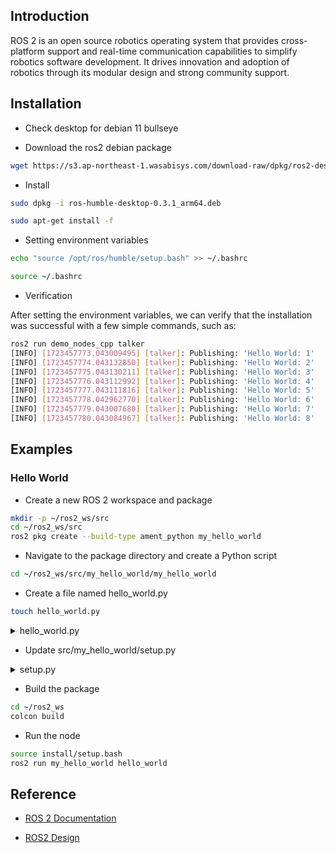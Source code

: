 ## Introduction

ROS 2 is an open source robotics operating system that provides cross-platform support and real-time communication capabilities to simplify robotics software development. It drives innovation and adoption of robotics through its modular design and strong community support.

## Installation

- Check desktop for debian 11 bullseye

- Download the ros2 debian package

```bash
wget https://s3.ap-northeast-1.wasabisys.com/download-raw/dpkg/ros2-desktop/debian/bullseye/ros-humble-desktop-0.3.1_arm64.deb
```

- Install

```bash
sudo dpkg -i ros-humble-desktop-0.3.1_arm64.deb

sudo apt-get install -f
```

- Setting environment variables

```bash
echo "source /opt/ros/humble/setup.bash" >> ~/.bashrc

source ~/.bashrc
```

- Verification

After setting the environment variables, we can verify that the installation was successful with a few simple commands, such as:

```bash
ros2 run demo_nodes_cpp talker
[INFO] [1723457773.043009495] [talker]: Publishing: 'Hello World: 1'
[INFO] [1723457774.043132850] [talker]: Publishing: 'Hello World: 2'
[INFO] [1723457775.043130211] [talker]: Publishing: 'Hello World: 3'
[INFO] [1723457776.043112992] [talker]: Publishing: 'Hello World: 4'
[INFO] [1723457777.043111816] [talker]: Publishing: 'Hello World: 5'
[INFO] [1723457778.042962770] [talker]: Publishing: 'Hello World: 6'
[INFO] [1723457779.043007680] [talker]: Publishing: 'Hello World: 7'
[INFO] [1723457780.043084967] [talker]: Publishing: 'Hello World: 8'
```

## Examples

### Hello World

- Create a new ROS 2 workspace and package

```bash
mkdir -p ~/ros2_ws/src
cd ~/ros2_ws/src
ros2 pkg create --build-type ament_python my_hello_world
```

- Navigate to the package directory and create a Python script

```bash
cd ~/ros2_ws/src/my_hello_world/my_hello_world
```

- Create a file named hello_world.py

```bash
touch hello_world.py
```

<!-- prettier-ignore-start -->

<details>

<summary>hello_world.py</summary>

```py

import rclpy
from rclpy.node import Node

class HelloWorldNode(Node):
    def __init__(self):
        super().__init__('hello_world_node')
        self.get_logger().info('Hello, World!')

def main(args=None):
    rclpy.init(args=args)
    node = HelloWorldNode()
    rclpy.spin(node)
    node.destroy_node()
    rclpy.shutdown()

if __name__ == '__main__':
    main()

```

</details>

<!-- prettier-ignore-end -->

- Update src/my_hello_world/setup.py

<details>
<summary>setup.py</summary>

```py

from setuptools import setup

package_name = 'my_hello_world'

setup(
    name=package_name,
    version='0.0.0',
    packages=[package_name],
    data_files=[
        ('share/ament_index/resource_index/packages',
            ['resource/' + package_name]),
        ('share/' + package_name, ['package.xml']),
    ],
    install_requires=['setuptools'],
    zip_safe=True,
    maintainer='radxa',
    maintainer_email='radxa@todo.todo',
    description='TODO: Package description',
    license='TODO: License declaration',
    tests_require=['pytest'],
    entry_points={
        'console_scripts': [
        	'hello_world = my_hello_world.hello_world:main'
	],
    },
)

```

</details>

- Build the package

```bash
cd ~/ros2_ws
colcon build
```

- Run the node

```bash
source install/setup.bash
ros2 run my_hello_world hello_world
```

## Reference

- [ROS 2 Documentation](https://docs.ros.org/en/foxy/index.html)

- [ROS2 Design](https://design.ros2.org/)
